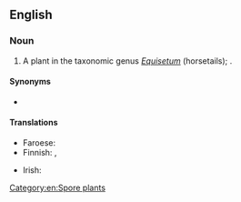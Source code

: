 ==English==

===Noun===
{{en-noun}}

# A plant in the taxonomic genus ''[[Equisetum]]'' (horsetails); {{taxlink|Equisetum pratense|species|noshow=1}}.

====Synonyms====
* {{l|en|shade horsetail}}

====Translations====
{{trans-top|''Equisetum pratense''}}
* Faroese: {{t|fo|vallbjølluvísa|f}}
* Finnish: {{t+|fi|lehtokorte}}, {{t|fi|niittykorte}}
{{trans-mid}}
* Irish: {{t|ga|scuab eich mhóinéir|f}}
{{trans-bottom}}

[[Category:en:Spore plants]]